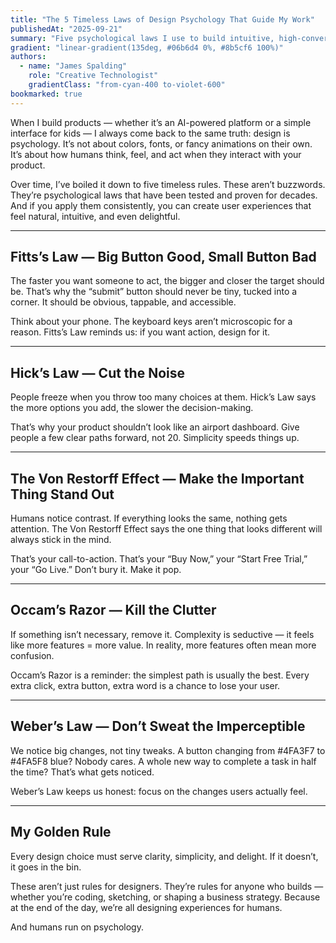 ```yaml
---
title: "The 5 Timeless Laws of Design Psychology That Guide My Work"
publishedAt: "2025-09-21"
summary: "Five psychological laws I use to build intuitive, high-conversion products—Fitts, Hick, Von Restorff, Occam, Weber."
gradient: "linear-gradient(135deg, #06b6d4 0%, #8b5cf6 100%)"
authors:
  - name: "James Spalding"
    role: "Creative Technologist"
    gradientClass: "from-cyan-400 to-violet-600"
bookmarked: true
---
```


When I build products — whether it’s an AI-powered platform or a simple interface for kids — I always come back to the same truth: design is psychology. It’s not about colors, fonts, or fancy animations on their own. It’s about how humans think, feel, and act when they interact with your product.

Over time, I’ve boiled it down to five timeless rules. These aren’t buzzwords. They’re psychological laws that have been tested and proven for decades. And if you apply them consistently, you can create user experiences that feel natural, intuitive, and even delightful.

---

## Fitts’s Law — Big Button Good, Small Button Bad

The faster you want someone to act, the bigger and closer the target should be. That’s why the “submit” button should never be tiny, tucked into a corner. It should be obvious, tappable, and accessible.

Think about your phone. The keyboard keys aren’t microscopic for a reason. Fitts’s Law reminds us: if you want action, design for it.

---

## Hick’s Law — Cut the Noise

People freeze when you throw too many choices at them. Hick’s Law says the more options you add, the slower the decision-making.

That’s why your product shouldn’t look like an airport dashboard. Give people a few clear paths forward, not 20. Simplicity speeds things up.

---

## The Von Restorff Effect — Make the Important Thing Stand Out

Humans notice contrast. If everything looks the same, nothing gets attention. The Von Restorff Effect says the one thing that looks different will always stick in the mind.

That’s your call-to-action. That’s your “Buy Now,” your “Start Free Trial,” your “Go Live.” Don’t bury it. Make it pop.

---

## Occam’s Razor — Kill the Clutter

If something isn’t necessary, remove it. Complexity is seductive — it feels like more features = more value. In reality, more features often mean more confusion.

Occam’s Razor is a reminder: the simplest path is usually the best. Every extra click, extra button, extra word is a chance to lose your user.

---

## Weber’s Law — Don’t Sweat the Imperceptible

We notice big changes, not tiny tweaks. A button changing from #4FA3F7 to #4FA5F8 blue? Nobody cares. A whole new way to complete a task in half the time? That’s what gets noticed.

Weber’s Law keeps us honest: focus on the changes users actually feel.

---

## My Golden Rule

Every design choice must serve clarity, simplicity, and delight. If it doesn’t, it goes in the bin.

These aren’t just rules for designers. They’re rules for anyone who builds — whether you’re coding, sketching, or shaping a business strategy. Because at the end of the day, we’re all designing experiences for humans.

And humans run on psychology.


